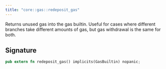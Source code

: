 ```yaml
---
title: "core::gas::redeposit_gas"
---
```


Returns unused gas into the gas builtin.
Useful for cases where different branches take different amounts of gas, but gas withdrawal is
the same for both.



## Signature

```rust
pub extern fn redeposit_gas() implicits(GasBuiltin) nopanic;
```



